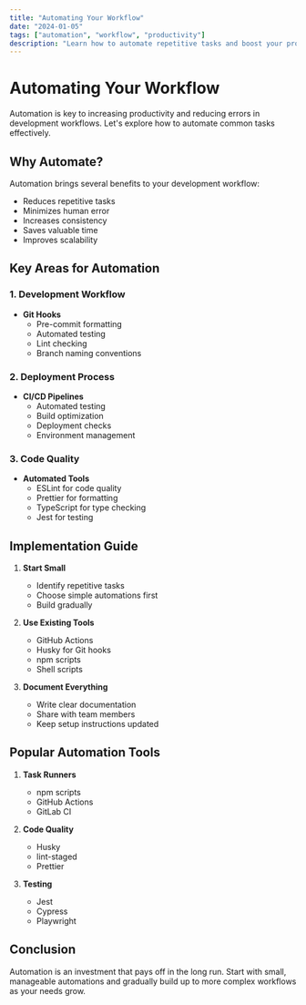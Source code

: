 ```yaml
---
title: "Automating Your Workflow"
date: "2024-01-05"
tags: ["automation", "workflow", "productivity"]
description: "Learn how to automate repetitive tasks and boost your productivity. Step-by-step guide to creating efficient workflows."
---
```


# Automating Your Workflow

Automation is key to increasing productivity and reducing errors in development workflows. Let's explore how to automate common tasks effectively.

## Why Automate?

Automation brings several benefits to your development workflow:
- Reduces repetitive tasks
- Minimizes human error
- Increases consistency
- Saves valuable time
- Improves scalability

## Key Areas for Automation

### 1. Development Workflow
- **Git Hooks**
  - Pre-commit formatting
  - Automated testing
  - Lint checking
  - Branch naming conventions

### 2. Deployment Process
- **CI/CD Pipelines**
  - Automated testing
  - Build optimization
  - Deployment checks
  - Environment management

### 3. Code Quality
- **Automated Tools**
  - ESLint for code quality
  - Prettier for formatting
  - TypeScript for type checking
  - Jest for testing

## Implementation Guide

1. **Start Small**
   - Identify repetitive tasks
   - Choose simple automations first
   - Build gradually

2. **Use Existing Tools**
   - GitHub Actions
   - Husky for Git hooks
   - npm scripts
   - Shell scripts

3. **Document Everything**
   - Write clear documentation
   - Share with team members
   - Keep setup instructions updated

## Popular Automation Tools

1. **Task Runners**
   - npm scripts
   - GitHub Actions
   - GitLab CI

2. **Code Quality**
   - Husky
   - lint-staged
   - Prettier

3. **Testing**
   - Jest
   - Cypress
   - Playwright

## Conclusion

Automation is an investment that pays off in the long run. Start with small, manageable automations and gradually build up to more complex workflows as your needs grow. 